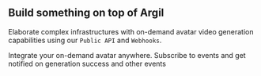 ## Build something on top of Argil

Elaborate complex infrastructures with on-demand avatar video generation capabilities using our `Public API` and `Webhooks`.

<CardGroup>
  <Card
    title="Reference APIs"
    icon="square-code"
    href="/api-reference"
  >
    Integrate your on-demand avatar anywhere.
  </Card>
  <Card
    title="Webhooks"
    icon="webhook"
    href="/pages/webhook-events"
  >
    Subscribe to events and get notified on generation success and other events
  </Card>
</CardGroup>
